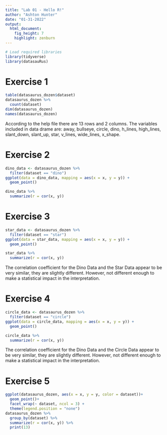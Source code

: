 ```yaml
---
title: "Lab 01 - Hello R!"
author: "Ashton Hunter"
date: "01-31-2022"
output: 
  html_document: 
    fig_height: 7
    highlight: zenburn
---
```


```r
# Load required libraries
library(tidyverse) 
library(datasauRus)
```

# Exercise 1

```r
table(datasaurus_dozen$dataset)
datasaurus_dozen %>%
  count(dataset)
dim(datasaurus_dozen)
names(datasaurus_dozen)
```

According to the help file there are 13 rows and 2 columns. The variables included in data drame are: away, bullseye, circle, dino, h_lines, high_lines, slant_down, slant_up, star, v_lines, wide_lines, x_shape. 


# Exercise 2

```r
dino_data <- datasaurus_dozen %>%
  filter(dataset == "dino")
ggplot(data = dino_data, mapping = aes(x = x, y = y)) +
  geom_point()
```

```r
dino_data %>%
  summarize(r = cor(x, y))
```


# Exercise 3

```r
star_data <- datasaurus_dozen %>%
  filter(dataset == "star")
ggplot(data = star_data, mapping = aes(x = x, y = y)) +
  geom_point()
```
```r
star_data %>%
  summarize(r = cor(x, y))
```

The correlation coefficient for the Dino Data and the Star Data appear to be very similar, they are slightly different. However, not different enough to make a statistical impact in the interpretation. 


# Exercise 4

```r
circle_data <- datasaurus_dozen %>%
  filter(dataset == "circle")
ggplot(data = circle_data, mapping = aes(x = x, y = y)) +
  geom_point()
```
```r
circle_data %>%
  summarize(r = cor(x, y))
```

The correlation coefficient for the Dino Data and the Circle Data appear to be very similar, they are slightly different. However, not different enough to make a statistical impact in the interpretation. 


# Exercise 5

```r
ggplot(datasaurus_dozen, aes(x = x, y = y, color = dataset))+
  geom_point()+
  facet_wrap(~ dataset, ncol = 3) +
  theme(legend.position = "none")
datasaurus_dozen %>%
  group_by(dataset) %>%
  summarize(r = cor(x, y)) %>%
  print(13)
```


